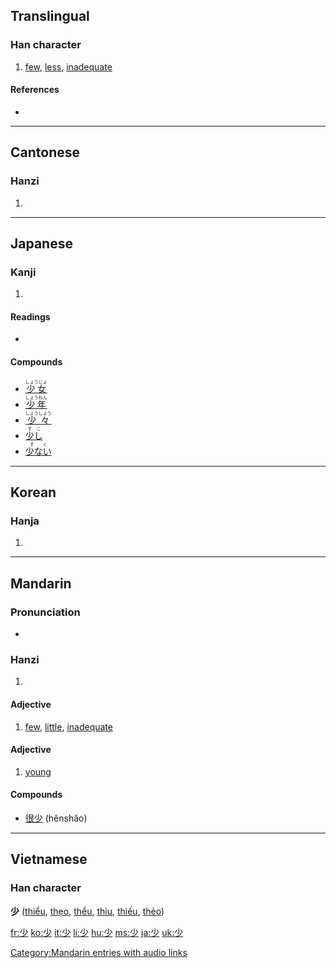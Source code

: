 ==Translingual==

===Han character===
{{Han char|rn=42|rad=小|as=01|sn=4|four=9020<sub>0</sub>|canj=火竹 (FH)}}

# [[few]], [[less]], [[inadequate]]

====References====
* {{Han ref|kx=0296.200|dkj=07475|dj=0590.020|hdz=10561.020|uh=5C11|ud=23569|bh=A4D6|bd=42198}}

----

==Cantonese==

===Hanzi===
{{yue-hanzi|jyut=|y=siu2, siu3}}

# {{defn|Cantonese}}

----

==Japanese==

===Kanji===
{{ja-kanji|grade=2|rs=小01}}

# {{defn|Japanese}}

====Readings====
* {{ja-readings|on=[[しょう]] (shō), [[せう]] (seu)|kun=[[すくない]] (sukunai), [[すこし]] (sukoshi), [[しばらく]] (shibaraku)}}

====Compounds====
* <ruby><rb>[[少女]]</rb><rp>(</rp><rt>しょうじょ</rt><rp>)</rp></ruby>
* <ruby><rb>[[少年]]</rb><rp>(</rp><rt>しょうねん</rt><rp>)</rp></ruby>
* <ruby><rb>[[少々]]</rb><rp>(</rp><rt>しょうしょう</rt><rp>)</rp></ruby>
* <ruby><rb>[[少し]]</rb><rp>(</rp><rt>すこ</rt><rp>)</rp></ruby>
* <ruby><rb>[[少ない]]</rb><rp>(</rp><rt>すく</rt><rp>)</rp></ruby>
----

==Korean==

===Hanja===
{{ko-hanja|hangeul=소|eumhun=적을|rv=so|mr=so}}

# {{defn|Korean}}

----

==Mandarin==

===Pronunciation===
*{{audio|zh-shǎo.ogg|audio}}

===Hanzi===
{{cmn-hanzi|pin=[[shǎo]] ([[shao3]])|wg=shao<sup>3</sup>}}

# {{defn|Mandarin}}

====Adjective====
{{cmn-adj|ts|pin=shǎo|tra=|sim=|tas=|pint=shao3|rs=小01}}

# [[few]], [[little]], [[inadequate]]

====Adjective====
{{cmn-adj|ts|pin=shào|tra=|sim=|tas=|pint=shao4|rs=小01}}

# [[young]]

====Compounds====
* [[很少]] (hěnshǎo)

[[Category:Mandarin entries with audio links]]

----

==Vietnamese==
===Han character===
'''少''' ([[thiểu]], [[thẹo]], [[thểu]], [[thỉu]], [[thiếu]], [[thẻo]])

[[fr:少]]
[[ko:少]]
[[it:少]]
[[li:少]]
[[hu:少]]
[[ms:少]]
[[ja:少]]
[[uk:少]]